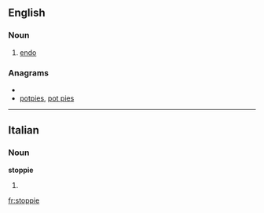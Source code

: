 ==English==

===Noun===
{{en-noun}}

# {{cycling}} [[endo]]

===Anagrams===
* {{alphagram|eioppst}}
* [[potpies#English|potpies]], [[pot pies#English|pot pies]]

----

==Italian==

===Noun===
'''stoppie''' {{f}}

# {{plural of|[[stoppia]]|lang=Italian}}

[[fr:stoppie]]